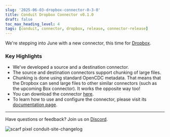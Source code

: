 ```yaml
---
slug: '2025-06-03-dropbox-connector-0-3-0'
title: Conduit Dropbox Connector v0.1.0
draft: false
toc_max_heading_level: 4
tags: [conduit, connector, dropbox, release, connector-release]
---
```


We're stepping into June with a new connector, this time
for [Dropbox](https://www.dropbox.com). 

<!--truncate-->

### Key Highlights

- We've developed a source and a destination connector.
- The source and destination connectors support chunking of large files. 
- Chunking is done using standard OpenCDC metadata. That means that the Dropbox
  can send large files to other similar connectors (such as the upcoming Box
  connector). It works the opposite way too!
- You can download the
  connector [here](https://github.com/conduitio-labs/conduit-connector-dropbox/releases/tag/v0.1.0).
- To learn how to use and configure the connector, please visit
  its [documentation page](/docs/using/connectors/list/dropbox).

---

Have questions or feedback? Join us on [Discord](https://discord.meroxa.com/).

![scarf pixel conduit-site-changelog](https://static.scarf.sh/a.png?x-pxid=b43cda70-9a98-4938-8857-471cc05e99c5)
